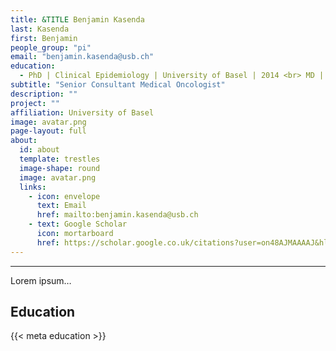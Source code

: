 ```yaml
---
title: &TITLE Benjamin Kasenda
last: Kasenda
first: Benjamin
people_group: "pi"
email: "benjamin.kasenda@usb.ch"
education:
  - PhD | Clinical Epidemiology | University of Basel | 2014 <br> MD | University Witten/Herdecke | 2008
subtitle: "Senior Consultant Medical Oncologist"
description: ""
project: ""
affiliation: University of Basel
image: avatar.png
page-layout: full
about: 
  id: about
  template: trestles
  image-shape: round
  image: avatar.png
  links:
    - icon: envelope
      text: Email
      href: mailto:benjamin.kasenda@usb.ch 
    - text: Google Scholar
      icon: mortarboard 
      href: https://scholar.google.co.uk/citations?user=on48AJMAAAAJ&hl=de
---
```

<hr>
::: {#about}



Lorem ipsum...

## Education

{{< meta education >}}
:::
